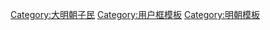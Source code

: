 {{Userbox
  |id=[[File:明太祖.jpg|50px]]
  |id-c=yellow
  |info=此用戶，[[明朝|皇明]]子民也，盡忠'''大明皇帝'''陛下及其宗枝，尊大明皇統。
  |info-c=yellow
  |border-c=black
}} 
<includeonly>[[Category:大明朝子民]]</includeonly><noinclude>
[[Category:用户框模板]]
[[Category:明朝模板]]
</noinclude>